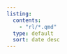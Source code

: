 ```yaml
---
listing: 
  contents: 
    - "rl/*.qmd"
  type: default
  sort: date desc
---
```

<!-- ---
title: "Talks & Workshops"
listing: 
  - id: reinforcement-learning
    contents: so_rl
    type: grid
--- -->

<!-- ## Probability and Statistics

:::{#probability-statistics}

:::

## Stocastic Optimization and Reinforcement Learning

:::{#reinforcement-rearning}
::: -->